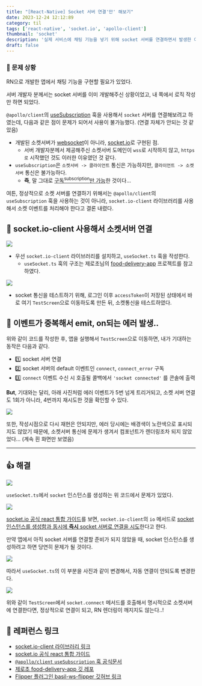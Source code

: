 ```yaml
---
title: "[React-Native] Socket 서버 연결'만' 해보기"
date: 2023-12-24 12:12:89
category: til
tags: ['react-native', 'socket.io', 'apollo-client']
thumbnail: 'socket'
description: '실제 서비스에 채팅 기능을 넣기 위해 socket 서버를 연결하면서 발생한 이모저모 정리.'
draft: false
---
```



### 📝 문제 상황

RN으로 개발한 앱에서 채팅 기능을 구현할 필요가 있었다.

서버 개발자 분께서는 socket 서버를 이미 개발해주신 상황이었고, 내 쪽에서 로직 작성만 하면 되었다.

`@apollo/client`의 [useSubscription](https://www.apollographql.com/docs/react/data/subscriptions) 훅을 사용해서 `socket` 서버를 연결해보려고 하였는데, 다음과 같은 점이 문제가 되어서 사용이 불가능했다. (연결 자체가 안되는 것 같았음)

* 개발된 소켓서버가 [websocket](https://github.com/websockets/ws)이 아니라, [socket.io](https://github.com/socketio/socket.io)로 구현된 점.
    * 서버 개발자분께서 제공해주신 소켓서버 도메인이 `wss`로 시작하지 않고, `https로` 시작했던 것도 이러한 이유였던 것 같다.
* `useSubscription`은 `소켓서버 -> 클라이언트` 통신은 가능하지만, `클라이언트 -> 소켓서버` 통신은 불가능하다.
    * **즉**, 말 그대로 <u>구독<sup>subscription</sup>만 가능</u>한 것이다...


여튼, 정상적으로 소켓 서버를 연결하기 위해서는 `@apollo/client`의 `useSubscription` 훅을 사용하는 것이 아니라, `socket.io-client` 라이브러리를 사용해서 소켓 이벤트를 처리해야 한다고 결론 내렸다.


## 🚀 socket.io-client 사용해서 소켓서버 연결

![](https://i.imgur.com/YfnRXMA.png)

* 우선 `socket.io-client` 라이브러리를 설치하고, `useSocket.ts` 훅을 작성한다.
  * `useSocket.ts` 훅의 구조는 제로초님의 [food-delivery-app](https://github.com/ZeroCho/food-delivery-app) 프로젝트를 참고하였다.

![](https://i.imgur.com/4C7QHup.png)

* socket 통신을 테스트하기 위해, 로그인 이후 `accessToken`이 저장된 상태에서 바로 여기 `TestScreen`으로 이동하도록 만든 뒤, 소켓통신을 테스트하였다.


## 🚨 이벤트가 중복해서 emit, on되는 에러 발생..

위와 같이 코드를 작성한 후, 앱을 실행해서 `TestScreen`으로 이동하면, 내가 기대하는 동작은 다음과 같다.

* 1️⃣ socket 서버 연결
* 2️⃣ socket 서버의 default 이벤트인 `connect`, `connect_error` 구독
* 3️⃣ `connect` 이벤트 수신 시 호출될 콜백에서 `'socket connected'` 를 콘솔에 출력

**But**, 기대와는 달리, 아래 사진처럼 에러 이벤트가 5번 넘게 트리거되고, 소켓 서버 연결도 1회가 아니라, 4번까지 재시도한 것을 확인할 수 있다.

![](https://i.imgur.com/0VGA7eS.png)


또한, 작성시점으로 다시 재현은 안되지만, 에러 당시에는 배경색이 노란색으로 표시되지도 않았기 때문에, 소켓서버 통신에 문제가 생겨서 컴포넌트가 렌더링조차 되지 않았었다... (계속 흰 화면만 보였음)

---
## 👍 해결

<img src="https://i.imgur.com/UMDyH9p.png" />

`useSocket.ts`에서 `socket` 인스턴스를 생성하는 위 코드에서 문제가 있었다.

<img src="https://i.imgur.com/duMgdBG.png" />

[socket.io 공식 react 통합 가이드](https://socket.io/how-to/use-with-react)를 보면, `socket.io-client`의 `io` 메서드로 <u>socket 인스턴스를 생성함과 동시에 **즉시** socket 서버로 연결을 시도</u>한다고 한다.

만약 앱에서 아직 socket 서버를 연결할 준비가 되지 않았을 때, socket 인스턴스를 생성하려고 하면 당연히 문제가 될 것이다.


![](https://i.imgur.com/BDhY4pf.png)

따라서 `useSocket.ts`의 이 부분을 사진과 같이 변경해서, 자동 연결이 안되도록 변경한다.

![](https://i.imgur.com/LQWdF9C.png)

위와 같이 `TestScreen`에서 `socket.connect` 메서드를 호출해서 명시적으로 소켓서버에 연결한다면, 정상적으로 연결이 되고, RN 렌더링이 깨지지도 않는다..!


## 🔗 레퍼런스 링크
* [socket.io-client 라이브러리 링크](https://github.com/socketio/socket.io-client)
* [socket.io 공식 react 통합 가이드](https://socket.io/how-to/use-with-react)
* [`@apollo/client` `useSubscription` 훅 공식문서](https://www.apollographql.com/docs/react/data/subscriptions)
* [제로초 food-delivery-app 깃 레포](https://github.com/ZeroCho/food-delivery-app)
* [Flipper 플러그인 basil-ws-flipper 깃허브 링크](https://github.com/Matju-M/flipper-plugin-basil-ws)
